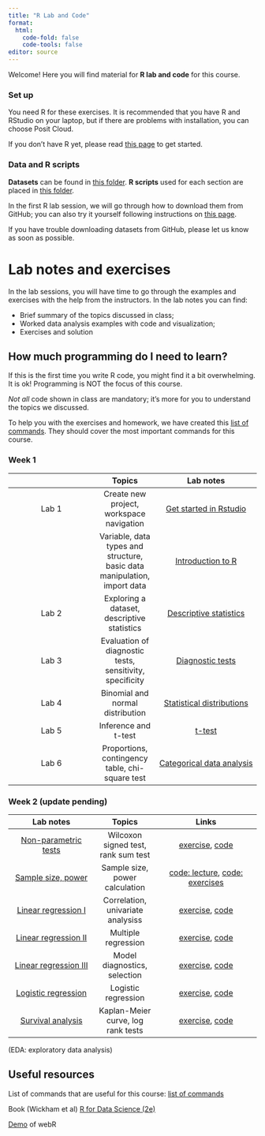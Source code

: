 ```yaml
---
title: "R Lab and Code"
format: 
  html:
    code-fold: false
    code-tools: false
editor: source
---
```


Welcome! Here you will find material for **R lab and code** for this course. 


### Set up 

You need R for these exercises. It is recommended that you have R and RStudio on your laptop, but if there are problems with installation, you can choose Posit Cloud. 

If you don't have R yet, please read [this page](https://ocbe-uio.github.io/teaching_mf9130e/get_started/get_started.html) to get started.

### Data and R scripts

**Datasets** can be found in [this folder](https://github.com/ocbe-uio/teaching_mf9130e/tree/main/lab/data). **R scripts** used for each section are placed in [this folder](https://github.com/ocbe-uio/teaching_mf9130e/tree/main/lab/code). 

In the first R lab session, we will go through how to download them from GitHub; you can also try it yourself following instructions on [this page](https://ocbe-uio.github.io/teaching_mf9130e/get_started/get_started.html).


If you have trouble downloading datasets from GitHub, please let us know as soon as possible.


# Lab notes and exercises

In the lab sessions, you will have time to go through the examples and exercises with the help from the instructors. In the lab notes you can find:

* Brief summary of the topics discussed in class;
* Worked data analysis examples with code and visualization;
* Exercises and solution



::: {.callout-tip}

# How much programming do I need to learn?

If this is the first time you write R code, you might find it a bit overwhelming. It is ok! Programming is NOT the focus of this course.

*Not all* code shown in class are mandatory; it's more for you to understand the topics we discussed. 

To help you with the exercises and homework, we have created this [list of commands](list_of_commands.qmd). They should cover the most important commands for this course.
:::



### Week 1

|    |  Topics             | Lab notes |
|:---------------:|:----------:|:------------------:|
| Lab 1 | Create new project, workspace navigation  | [Get started in Rstudio](lab_intro_rstudio.qmd) |
|  | Variable, data types and structure, basic data manipulation, import data  | [Introduction to R](lab_intro_r.qmd)|
| Lab 2 | Exploring a dataset, descriptive statistics | [Descriptive statistics](lab_eda_part1.qmd) |
| Lab 3 | Evaluation of diagnostic tests, sensitivity, specificity  | [Diagnostic tests](lab_diagtest.qmd) |
| Lab 4 | Binomial and normal distribution  | [Statistical distributions](lab_distribution.qmd) |
| Lab 5| Inference and t-test | [t-test](lab_ttest.qmd) |
| Lab 6| Proportions, contingency table, chi-square test |  [Categorical data analysis](lab_categorical.qmd)|


### Week 2 (update pending)

| Lab notes   |  Topics             | Links |
|:---------------:|:----------:|:------------------:|
| [Non-parametric tests](lab_nonpara.qmd) |Wilcoxon signed test, rank sum test | [exercise](ex_nonpara.qmd), [code](https://github.com/ocbe-uio/teaching_mf9130e/blob/main/lab/code/6_nonpara.R) |
| [Sample size, power](https://ocbe-uio.github.io/teaching_mf9130e/course_material/day5/day5_exercises_sample_size.pdf)| Sample size, power calculation |[code: lecture](https://github.com/ocbe-uio/teaching_mf9130e/blob/main/lab/code/day5_lecture_sample_size.R), [code: exercises](https://github.com/ocbe-uio/teaching_mf9130e/blob/main/lab/code/day5_lab_sample_size.R) |
| [Linear regression I](lab_linearreg-I.qmd)| Correlation, univariate analysiss | [exercise](ex_linearreg-I.qmd), [code](https://github.com/ocbe-uio/teaching_mf9130e/blob/main/lab/code/8_linearreg-I.R)|
| [Linear regression II](lab_linearreg-II.qmd)| Multiple regression | [exercise](ex_linearreg-II.qmd), [code](https://github.com/ocbe-uio/teaching_mf9130e/blob/main/lab/code/8_linearreg-II.R)|
| [Linear regression III](lab_linearreg-III.qmd)| Model diagnostics, selection| [exercise](ex_linearreg-III.qmd), [code](https://github.com/ocbe-uio/teaching_mf9130e/blob/main/lab/code/8_linearreg-III.R)|
| [Logistic regression](lab_logistic_reg.qmd)| Logistic regression |[exercise](ex_logisticreg.qmd), [code](https://github.com/ocbe-uio/teaching_mf9130e/blob/main/lab/code/9_logisticreg.R) |
| [Survival analysis](lab_survival.qmd)|Kaplan-Meier curve, log rank tests | [exercise](ex_survival.qmd), [code](https://github.com/ocbe-uio/teaching_mf9130e/blob/main/lab/code/10_survival.R)| 

(EDA: exploratory data analysis)

## Useful resources 

List of commands that are useful for this course: [list of commands](list_of_commands.qmd)

Book (Wickham et al) [R for Data Science (2e)](https://r4ds.hadley.nz)

[Demo](demo_interactive.qmd) of webR 
